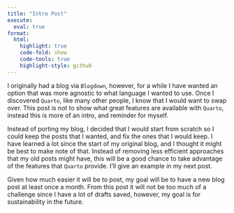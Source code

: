 ```yaml
---
title: "Intro Post"
execute: 
  eval: true
format:
  html:
    highlight: true
    code-fold: show
    code-tools: true
    highlight-style: github
---
```


I originally had a blog via `Blogdown`, however, for a while I have wanted an option that was more agnostic to what language I wanted to use. Once I discovered `Quarto`, like many other people, I know that I would want to swap over. This post is not to show what great features are available with `Quarto`, instead this is more of an intro, and reminder for myself.

Instead of porting my blog, I decided that I would start from scratch so I could keep the posts that I wanted, and fix the ones that I would keep. I have learned a lot since the start of my original blog, and I thought it might be best to make note of that. Instead of removing less efficient approaches that my old posts might have, this will be a good chance to take advantage of the features that `Quarto` provide. I'll give an example in my next post.

Given how much easier it will be to post, my goal will be to have a new blog post at least once a month. From this post it will not be too much of a challenge since I have a lot of drafts saved, however, my goal is for sustainability in the future. 